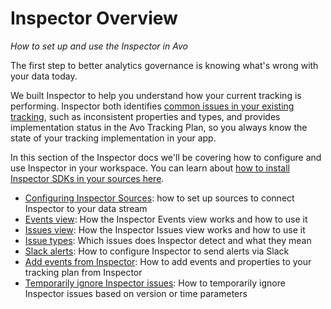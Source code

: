 # Inspector Overview

_How to set up and use the Inspector in Avo_

The first step to better analytics governance is knowing what's wrong with your data today.

We built Inspector to help you understand how your current tracking is performing. Inspector both identifies [common issues in your existing tracking](/explore-tracking-plan/issue-types-in-inspector), such as inconsistent properties and types, and provides implementation status in the Avo Tracking Plan, so you always know the state of your tracking implementation in your app.

In this section of the Inspector docs we'll be covering how to configure and use Inspector in your workspace. You can learn about [how to install Inspector SDKs in your sources here](/implementation/avo-inspector-sdk-reference).

- [Configuring Inspector Sources](/inspector/configuring-inspector-sources): how to set up sources to connect Inspector to your data stream
- [Events view](/inspector/inspector-events-view): How the Inspector Events view works and how to use it
- [Issues view](/inspector/inspector-issues-view): How the Inspector Issues view works and how to use it
- [Issue types](/explore-tracking-plan/issue-types-in-inspector): Which issues does Inspector detect and what they mean
- [Slack alerts](/inspector/inspector-slack-alerts): How to configure Inspector to send alerts via Slack
- [Add events from Inspector](/inspector/add-events-from-inspector): How to add events and properties to your tracking plan from Inspector
- [Temporarily ignore Inspector issues](/inspector/inspector-ignore-issues): How to temporarily ignore Inspector issues based on version or time parameters